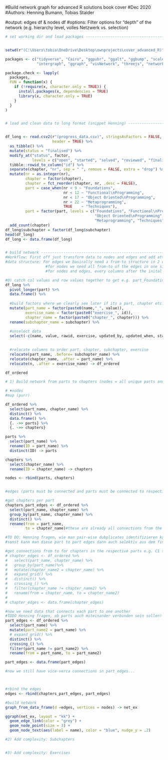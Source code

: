 #Build network graph for advanced R solutions book cover
#Dec 2020
#Authors: Henning Bumann, Tobias Stalder

#output: edges df & nodes df
#options: Filter options for "depth" of the network (e.g. hierarchy level, volles Netzwerk vs. selection)

```{r}
# set working dir and load packages ---------------------------------------


setwd(r"(C:\Users\tobia\OneDrive\Desktop\ownprojects\cover_advanced_R)")

packages <- c("tidyverse", "Cairo", "ggpubr", "ggalt", "ggbump", "scales", "prismatic", "treemapify","GGally",
              "intergraph", "ggraph", "visNetwork", "threejs", "networkD3", "ndtv", "igraph", "gtools")

package.check <- lapply(
  packages,
  FUN = function(x) {
    if (!require(x, character.only = TRUE)) {
      install.packages(x, dependencies = TRUE)
      library(x, character.only = TRUE)
    }
  }
)


# load and clean data to long format (snippet Henning) --------------------


df_long <- read.csv2(r"(progress_data.csv)", stringsAsFactors = FALSE, 
                     header = TRUE) %>% 
  as_tibble() %>% 
  mutate(status = "finalised") %>% 
  modify_at("status", factor,
            levels = c("open", "started", "solved", "reviewed", "finalised")) %>% 
  tibble::rowid_to_column("id") %>% 
  separate(chapter, "nr", sep = " ", remove = FALSE, extra = "drop") %>% 
  mutate(nr = as.integer(nr), 
         chapter = factor(chapter),
         chapter = fct_reorder(chapter, nr, .desc = FALSE),
         part = case_when(nr < 9 ~ "Foundations",
                          nr < 12 ~ "Functional\nProgramming",
                          nr < 17 ~ "Object Oriented\nProgramming",
                          nr < 22 ~ "Metaprogramming",
                          TRUE    ~ "Techniques"),
         part = factor(part, levels = c("Foundations", "Functional\nProgramming",
                                        "Object Oriented\nProgramming",
                                        "Metaprogramming", "Techniques"))) %>% 
  add_count(chapter)
df_long$subchapter = factor(df_long$subchapter)
head(df_long)
df_long <- data.frame(df_long)


# build network -----------------------------------------------------------
#Workflow: First off just transform data to nodes and edges and add attributes later on.
#data structure: For edges we basically need a from-to structure in 2 columns
                  #for nodes we need all from-to of the edges in one single column
                  #for nodes and edges, every columns after the inital ones will be stored as attributes.

#0) catch col values and row values together to get e.g. part_Foundations, repeat for parts and exercises
df_long %>%
  pivot_longer(part) %>%
  data.frame() %>%
  
  #build factors where we clearly see later if its a part, chapter etc.
  mutate(part_name = factor(paste0(name,"_", value)),
         exercise_name = factor(paste0("exercise_", id)),
         chapter_name = factor(paste0("chapter_", chapter))) %>%
  rename(subchapter_name = subchapter) %>%
  
  #unselect data
  select(-c(name, value, rawid, exercise, updated_by, updated_when, status, nr, chapter)) %>%

  
  #relocate columns to order part, chapter, subchapter, exercise
  relocate(part_name, .before= subchapter_name) %>%
  relocate(chapter_name, .after = part_name) %>%
  relocate(n, .after = exercise_name) -> df_ordered

df_ordered

# 1) Build network from parts to chapters (nodes = all unique parts and all unique chapters, edges = from P to C in desired connections)

# ♦nodes
#map (purr) 

df_ordered %>%
  select(part_name, chapter_name) %>%
  distinct() %>%
  data.frame() %>%
  {. ->> parts} %>%
  {. ->> chapters}

parts %>%
  select(part_name) %>%
  rename(ID = part_name) %>%
  distinct(ID) -> parts

chapters %>%
  select(chapter_name) %>%
  rename(ID = chapter_name) -> chapters

nodes <- rbind(parts, chapters)


#edges (parts must be connected and parts must be connected to respective chapters)

#get chapters per part
chapters_part_edges <- df_ordered %>%
  select(part_name, chapter_name) %>%
  group_by(part_name, chapter_name) %>%
  distinct() %>%
  rename(from = part_name,
         to = chapter_name)#these are already all connections from the parts to their respective chapters

#TO DO: Henning fragen, wie man pair-wise dubplicates identifizieren könnte (Resultat: parts sollen nur mit jeweils 1 anderem part verbunden sein?)
#sonst kann man diese part to part edges dann auch selektiv aus dem finalen svg löschen..

#get connections from to for chapters in the respective parts e.g. C1 should be connected C2 and C3 in P1 or sth
# chapter_edges <- df_ordered %>%
#   select(part_name, chapter_name) %>%
#   group_by(part_name)%>%
#   mutate(chapter_name2 = chapter_name) %>%
#   expand_grid() %>%
#   distinct() %>%
#   crossing_() %>%
#   filter(chapter_name != chapter_name2) %>%
#   rename(from = chapter_name, to = chapter_name2)
# 
# chapter_edges <- data.frame(chapter_edges)

#now we need data that connects each part to one another
#TODO Henning fragen, ob parts auch miteinander verbunden sein sollen!
part_edges <- df_ordered %>%
  select(part_name) %>%
  mutate(part_name2 = part_name) %>%
  # expand_grid() %>%
  distinct() %>%
  crossing_() %>%
  filter(part_name != part_name2) %>%
  rename(from = part_name, to = part_name2) 

part_edges <- data.frame(part_edges)

#now we still have vice-verca connections in part_edges...



#rbind the edges
edges <- rbind(chapters_part_edges, part_edges)

#build network
graph_from_data_frame(d =edges, vertices = nodes) -> net_ex

ggraph(net_ex, layout = "kk") +
  geom_edge_link(color = "grey") +
  geom_node_point(size = 3) +
  geom_node_text(aes(label = name), color = "blue", nudge_y = .2)

#2) Add complexity: Subchapters


#3) Add complexity: Exercises



```


